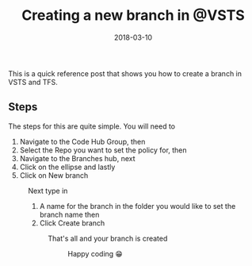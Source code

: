 ﻿---
title: 'Creating a new branch in @VSTS'
date: 2018-03-10
tags: ['VSTS / TFS', 'Tips']
draft: false
summary: 'This is a quick reference post that shows you how to create a branch in VSTS and TFS.'
---


This is a quick reference post that shows you how to create a branch in VSTS and TFS.

## Steps

The steps for this are quite simple. You will need to

1. Navigate to the Code Hub Group, then
2. Select the Repo you want to set the policy for, then
3. Navigate to the Branches hub, next
4. Click on the ellipse and lastly
5. Click on New branch

<Figure key="/images/30f61115e4e240cd8d90de61853bbd23.png" src="/images/30f61115e4e240cd8d90de61853bbd23.png" alt="VSTS new branch creation menu" width="0" height="0" caption="Steps to create a new branch in VSTS" />

Next type in

1. A name for the branch in the folder you would like to set the branch name then
2. Click Create branch

<Figure key="/images/dfdce61bcb06423c8d64f884c2f5346f.png" src="/images/dfdce61bcb06423c8d64f884c2f5346f.png" alt="VSTS new branch dialog" width="0" height="0" caption="Entering branch name and creating the new branch in VSTS" />

That's all and your branch is created

<Figure key="/images/af467a9afbec4f39b190078b9d77e8e6.png" src="/images/af467a9afbec4f39b190078b9d77e8e6.png" alt="Newly created branch in VSTS" width="0" height="0" caption="The newly created branch listed in VSTS" />

Happy coding 😁

